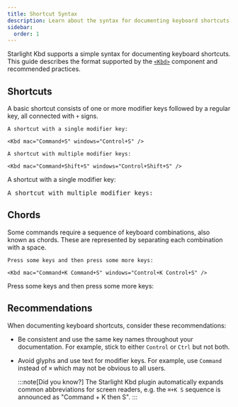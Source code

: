 ```yaml
---
title: Shortcut Syntax
description: Learn about the syntax for documenting keyboard shortcuts used by the Starlight Kbd plugin.
sidebar:
  order: 1
---
```



Starlight Kbd supports a simple syntax for documenting keyboard shortcuts.
This guide describes the format supported by the [`<Kbd>`](/components/kbd/) component and recommended practices.

## Shortcuts

A basic shortcut consists of one or more modifier keys followed by a regular key, all connected with `+` signs.

<Preview>

```mdx
A shortcut with a single modifier key:

<Kbd mac="Command+S" windows="Control+S" />

A shortcut with multiple modifier keys:

<Kbd mac="Command+Shift+S" windows="Control+Shift+S" />
```

<Fragment slot="preview">

A shortcut with a single modifier key:

<Kbd mac="Command+S" windows="Control+S" linux="Control+S" />

A shortcut with multiple modifier keys:

<Kbd mac="Command+Shift+S" windows="Control+Shift+S" linux="Control+Shift+S" />

</Fragment>

</Preview>

## Chords

Some commands require a sequence of keyboard combinations, also known as chords.
These are represented by separating each combination with a space.

<Preview>

```mdx
Press some keys and then press some more keys:

<Kbd mac="Command+K Command+S" windows="Control+K Control+S" />
```
<Fragment slot="preview">

Press some keys and then press some more keys:

<Kbd mac="Command+K Command+S" windows="Control+K Control+S" linux="Control+K Control+S" />

</Fragment>

</Preview>

## Recommendations

When documenting keyboard shortcuts, consider these recommendations:

- Be consistent and use the same key names throughout your documentation.
  For example, stick to either `Control` or `Ctrl` but not both.

- Avoid glyphs and use text for modifier keys.
  For example, use `Command` instead of `⌘` which may not be obvious to all users.

  :::note[Did you know?]
  The Starlight Kbd plugin automatically expands common abbreviations for screen readers, e.g. the `⌘+K S` sequence is announced as "Command + K then S".
  :::

